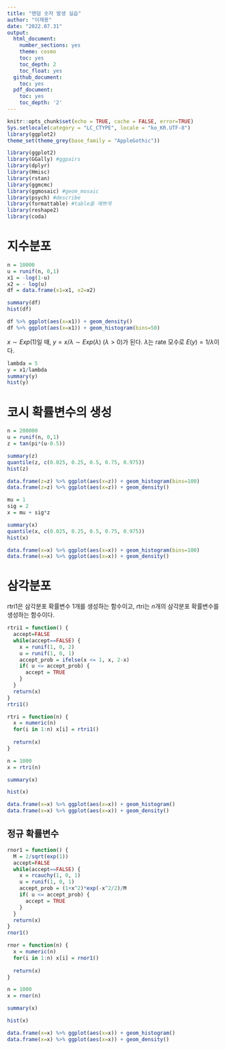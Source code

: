 ```yaml
---
title: "랜덤 숫자 발생 실습"
author: "이재용"
date: "2022.07.31"
output:
  html_document:
    number_sections: yes
    theme: cosmo
    toc: yes
    toc_depth: 2
    toc_float: yes
  github_document: 
    toc: yes
  pdf_document:
    toc: yes
    toc_depth: '2'
---
```


```r
knitr::opts_chunk$set(echo = TRUE, cache = FALSE, error=TRUE)
Sys.setlocale(category = "LC_CTYPE", locale = "ko_KR.UTF-8")
library(ggplot2)
theme_set(theme_grey(base_family = "AppleGothic"))
```

```r
library(ggplot2)
library(GGally) #ggpairs
library(dplyr)
library(Hmisc)
library(rstan)
library(ggmcmc)
library(ggmosaic) #geom_mosaic
library(psych) #describe
library(formattable) #table을 예쁘게 
library(reshape2)
library(coda)
```


# 지수분포 
```r
n = 10000
u = runif(n, 0,1)
x1 = -log(1-u)
x2 = - log(u)
df = data.frame(x1=x1, x2=x2)
```

```r
summary(df)
hist(df)

df %>% ggplot(aes(x=x1)) + geom_density()
df %>% ggplot(aes(x=x1)) + geom_histogram(bins=50)
```


$x \sim Exp(1)$일 때, $y = x/\lambda \sim Exp(\lambda)~(\lambda > 0)$가 된다. $\lambda$는 rate 모수로 $E(y) = 1/\lambda$이다. 

```r
lambda = 5
y = x1/lambda
summary(y)
hist(y)
```


# 코시 확률변수의 생성 
```r
n = 200000
u = runif(n, 0,1)
z = tan(pi*(u-0.5))
```

```r
summary(z)
quantile(z, c(0.025, 0.25, 0.5, 0.75, 0.975))
hist(z)

data.frame(z=z) %>% ggplot(aes(x=z)) + geom_histogram(bins=100)
data.frame(z=z) %>% ggplot(aes(x=z)) + geom_density()
```

```r
mu = 1
sig = 2
x = mu + sig*z
```


```r
summary(x)
quantile(x, c(0.025, 0.25, 0.5, 0.75, 0.975))
hist(x)

data.frame(x=x) %>% ggplot(aes(x=x)) + geom_histogram(bins=100)
data.frame(x=x) %>% ggplot(aes(x=x)) + geom_density()
```

# 삼각분포 

rtri1은 삼각분포 확률변수 1개를 생성하는 함수이고, rtri는 $n$개의 삼각분포 확률변수를 생성하는 함수이다. 
```r
rtri1 = function() {
  accept=FALSE
  while(accept==FALSE) {
    x = runif(1, 0, 2)
    u = runif(1, 0, 1)
    accept_prob = ifelse(x <= 1, x, 2-x)
    if( u <= accept_prob) {
      accept = TRUE
    }
  }
  return(x)
}
rtri1()
```
```r
rtri = function(n) {
  x = numeric(n)
  for(i in 1:n) x[i] = rtri1()
  
  return(x)
}
```


```r
n = 1000
x = rtri(n) 
```


```r
summary(x)
```

```r
hist(x)

data.frame(x=x) %>% ggplot(aes(x=x)) + geom_histogram()
data.frame(x=x) %>% ggplot(aes(x=x)) + geom_density()
```


## 정규 확률변수

```r
rnor1 = function() {
  M = 2/sqrt(exp(1))
  accept=FALSE
  while(accept==FALSE) {
    x = rcauchy(1, 0, 1)
    u = runif(1, 0, 1)
    accept_prob = (1+x^2)*exp(-x^2/2)/M
    if( u <= accept_prob) {
      accept = TRUE
    }
  }
  return(x)
}
rnor1()
```


```r
rnor = function(n) {
  x = numeric(n)
  for(i in 1:n) x[i] = rnor1()
  
  return(x)
}
```


```r
n = 1000
x = rnor(n) 
```



```r
summary(x)
```

```r
hist(x)

data.frame(x=x) %>% ggplot(aes(x=x)) + geom_histogram()
data.frame(x=x) %>% ggplot(aes(x=x)) + geom_density()
```


